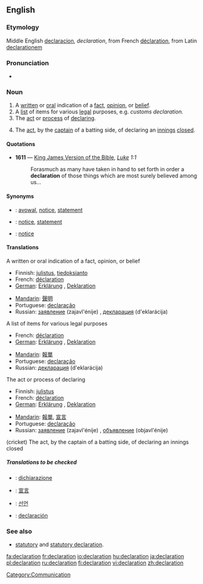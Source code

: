 ==English==

===Etymology===
Middle English [[declaracion]], ''declaration'', from French [[déclaration]], from Latin [[declarationem]]

===Pronunciation===
*{{SAMPA|/dEkl{"r\eIS@n/}}
{{rhymes|eɪʃǝn}}

===Noun===
{{en-noun}}

# A [[written]] or [[oral]] indication of a [[fact]], [[opinion]], or [[belief]].
# A [[list]] of items for various [[legal]] purposes, e.g. ''customs declaration.''
# The [[act]] or [[process]] of [[declare|declaring]].
# {{cricket}} The [[act]], by the [[captain]] of a batting side, of declaring an [[innings]] [[close]]d.

====Quotations====
*'''1611''' — [[w:King James Version of the Bible|King James Version of the Bible]], ''[[s:Bible (King James)/Luke|Luke]] 1:1''
*:Forasmuch as many have taken in hand to set forth in order a '''declaration''' of those things which are most surely believed among us...

====Synonyms====
*{{italbrac|written or oral indication}}: [[avowal]], [[notice]], [[statement]]
*{{italbrac|list of items for legal purposes}}: [[notice]], [[statement]]
*{{italbrac|act or process of declaring}}: [[notice]]

====Translations====
;A written or oral indication of a fact, opinion, or belief
{{top}}
*Finnish: [[julistus]], [[tiedoksianto]]
*French: [[déclaration]] {{f}}
*[[w:German_language|German]]: [[Erklärung]] {{f}}, [[Deklaration]] {{f}}
{{mid}}
*[[w:Mandarin_language|Mandarin]]: [[聲明]]
*Portuguese: [[declaração]]
*Russian: [[заявление]] (zajavl'énije) {{n}}, [[декларация]] (d'eklarácija) {{f}}
{{bottom}}

;A list of items for various legal purposes
{{top}}
*French: [[déclaration]] {{f}}
*[[w:German_language|German]]: [[Erklärung]] {{f}}, [[Deklaration]] {{f}}
{{mid}}
*[[w:Mandarin_language|Mandarin]]: [[報單]]
*Portuguese: [[declaração]]
*Russian: [[декларация]] (d'eklarácija) {{f}}
{{bottom}}

;The act or process of declaring
{{top}}
*Finnish: [[julistus]]
*French: [[déclaration]] {{f}}
*[[w:German_language|German]]: [[Erklärung]] {{f}}, [[Deklaration]] {{f}}
{{mid}}
*[[w:Mandarin_language|Mandarin]]: [[報單]], [[宣言]]
*Portuguese: [[declaração]]
*Russian: [[заявление]] (zajavl'énije) {{n}}, [[объявление]] (objavl'énije) {{n}}
{{bottom}}

;(cricket) The act, by the captain of a batting side, of declaring an innings closed
{{top}}
{{mid}}
{{bottom}}

=====Translations to be checked=====
{{checktrans}}
{{top}}
*{{ttbc|Italian}}: [[dichiarazione]] {{f}}
*{{ttbc|Japanese}}: [[宣言]]
*{{ttbc|Korean}}: [[선언]]
{{mid}}
*{{ttbc|Spanish}}: [[declaración]] {{f}}
{{bottom}}

===See also===
* [[statutory]] and [[statutory declaration]].

[[Category:Communication]]

[[fa:declaration]]
[[fr:declaration]]
[[io:declaration]]
[[hu:declaration]]
[[ja:declaration]]
[[pl:declaration]]
[[ru:declaration]]
[[fi:declaration]]
[[vi:declaration]]
[[zh:declaration]]